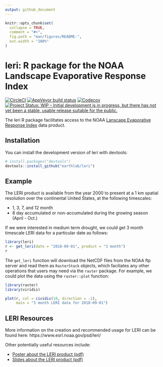 ```yaml
---
output: github_document
---
```


<!-- README.md is generated from README.Rmd. Please edit that file -->

```r
knitr::opts_chunk$set(
  collapse = TRUE,
  comment = "#>",
  fig.path = "man/figures/README-",
  out.width = "100%"
)
```

# leri: R package for the NOAA Landscape Evaporative Response Index

[![CircleCI](https://circleci.com/gh/earthlab/leri/tree/master.svg?style=svg)](https://circleci.com/gh/earthlab/leri/tree/master)
[![AppVeyor build status](https://ci.appveyor.com/api/projects/status/github/earthlab/leri?branch=master&svg=true)](https://ci.appveyor.com/project/earthlab/leri)
[![Codecov](https://img.shields.io/codecov/c/github/earthlab/leri.svg)](https://codecov.io/gh/earthlab/leri)
[![Project Status: WIP – Initial development is in progress, but there has not yet been a stable, usable release suitable for the public.](https://www.repostatus.org/badges/latest/wip.svg)](https://www.repostatus.org/#wip)

The leri R package facilitates access to the NOAA [Lanscape Evaporative 
Response Index](https://www.esrl.noaa.gov/psd/leri/) data product.

## Installation

You can install the development version of leri with devtools:

``` r
# install.packages("devtools")
devtools::install_github("earthlab/leri")
```

## Example

The LERI product is available from the year 2000 to present at a 1 km spatial 
resolution over the continental United States, at the following timescales: 

- 1, 3, 7, and 12 month
- 8 day accumulated or non-accumulated during the growing season (April - Oct.)

If we were interested in medium term drought, we could get 3 month timescale
LERI data for a particular date as follows: 

```r
library(leri)
r <- get_leri(date = "2018-09-01", product = "3 month")
r
```

The `get_leri` function will download the NetCDF files from the NOAA ftp server 
and read them as `RasterStack` objects, which faciliates any other operations
that users may need via the `raster` package. 
For example, we could plot the data using the `raster::plot` function: 

```r
library(raster)
library(viridis)

plot(r, col = cividis(10, direction = -1), 
     main = "3 month LERI data for 2018-09-01")
```

## LERI Resources

More information on the creation and recommended usage for LERI can be found 
here: https://www.esrl.noaa.gov/psd/leri/

Other potentially useful resources include:

- [Poster about the LERI product (pdf)](https://www.esrl.noaa.gov/psd/leri/resources/pdf/LERI_Poster_CPASW-2018_Final.pdf)
- [Slides about the LERI product (pdf)](https://www.esrl.noaa.gov/psd/leri/resources/LERI_Rangwala_NIDIS-BrownBag_092418_PDF.pdf)
